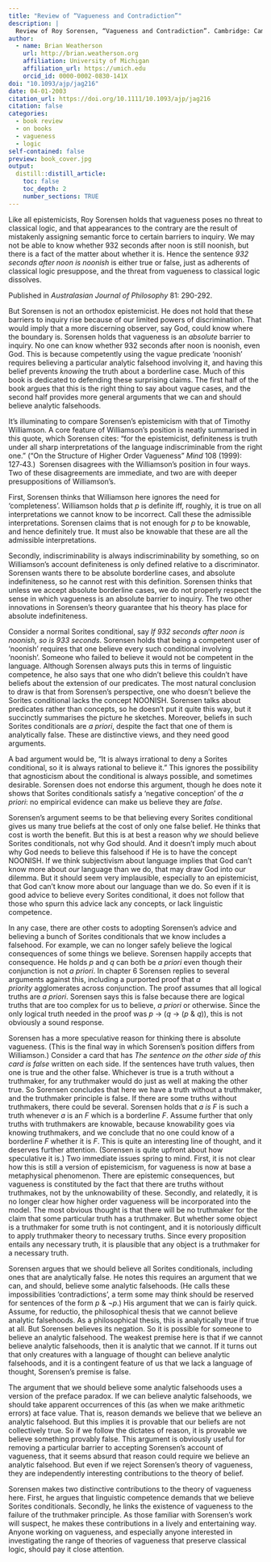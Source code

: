 ```yaml
---
title: "Review of “Vagueness and Contradiction”"
description: |
  Review of Roy Sorensen, “Vagueness and Contradiction”. Cambridge: Cambridge University Press, 2000. 
author:
  - name: Brian Weatherson 
    url: http://brian.weatherson.org
    affiliation: University of Michigan
    affiliation_url: https://umich.edu
    orcid_id: 0000-0002-0830-141X
doi: "10.1093/ajp/jag216"
date: 04-01-2003
citation_url: https://doi.org/10.1111/10.1093/ajp/jag216
citation: false
categories:
  - book review
  - on books
  - vagueness
  - logic
self-contained: false
preview: book_cover.jpg
output:
  distill::distill_article:
    toc: false
    toc_depth: 2
    number_sections: TRUE
---
```


Like all epistemicists, Roy Sorensen holds that vagueness poses no
threat to classical logic, and that appearances to the contrary are the
result of mistakenly assigning semantic force to certain barriers to
inquiry. We may not be able to know whether 932 seconds after noon is
still noonish, but there is a fact of the matter about whether it is.
Hence the sentence *932 seconds after noon is noonish* is either true or
false, just as adherents of classical logic presuppose, and the threat
from vagueness to classical logic dissolves.

<aside>
Published in _Australasian Journal of Philosophy_ 81: 290-292.
</aside>

But Sorensen is not an orthodox epistemicist. He does not
hold that these barriers to inquiry rise because of our limited powers
of discrimination. That would imply that a more discerning observer, say
God, could know where the boundary is. Sorensen holds that vagueness is
an *absolute* barrier to inquiry. No one can know whether 932 seconds
after noon is noonish, even God. This is because competently using the
vague predicate 'noonish' requires believing a particular analytic
falsehood involving it, and having this belief prevents *knowing *the
truth about a borderline case. Much of this book is dedicated to
defending these surprising claims. The first half of the book argues
that this is the right thing to say about vague cases, and the second
half provides more general arguments that we can and should believe
analytic falsehoods.

It's illuminating to compare Sorensen's epistemicism with
that of Timothy Williamson. A core feature of Williamson's position is
neatly summarised in this quote, which Sorensen cites: "for the
epistemicist, definiteness is truth under all sharp interpretations of
the language indiscriminable from the right one." ("On the Structure of
Higher Order Vagueness" *Mind* 108 (1999): 127‑43.)  Sorensen disagrees
with the Williamson's position in four ways. Two of these disagreements
are immediate, and two are with deeper presuppositions of Williamson's.

First, Sorensen thinks that Williamson here ignores the need
for 'completeness'. Williamson holds that *p* is definite iff, roughly,
it is true on all interpretations we cannot know to be incorrect. Call
these the admissible interpretations. Sorensen claims that is not enough
for *p* to be knowable, and hence definitely true. It must also be
knowable that these are all the admissible interpretations.

Secondly, indiscriminability is always indiscriminability by
something, so on Williamson's account definiteness is only defined
relative to a discriminator. Sorensen wants there to be absolute
borderline cases, and absolute indefiniteness, so he cannot rest with
this definition. Sorensen thinks that unless we accept absolute
borderline cases, we do not properly respect the sense in which
vagueness is an absolute barrier to inquiry. The two other innovations
in Sorensen's theory guarantee that his theory has place for absolute
indefiniteness.

Consider a normal Sorites conditional, say *If 932 seconds
after noon is noonish, so is 933 seconds*. Sorensen holds that being a
competent user of 'noonish' requires that one believe every such
conditional involving 'noonish'. Someone who failed to believe it would
not be competent in the language. Although Sorensen always puts this in
terms of linguistic competence, he also says that one who didn't believe
this couldn't have beliefs about the extension of our predicates. The
most natural conclusion to draw is that from Sorensen's perspective, one
who doesn't believe the Sorites conditional lacks the concept NOONISH.
Sorensen talks about predicates rather than concepts, so he doesn't put
it quite this way, but it succinctly summarises the picture he sketches.
Moreover, beliefs in such Sorites conditionals are *a priori*, despite
the fact that one of them is analytically false. These are distinctive
views, and they need good arguments.

A bad argument would be, "It is always irrational to deny a
Sorites conditional, so it is always rational to believe it." This
ignores the possibility that agnosticism about the conditional is always
possible, and sometimes desirable. Sorensen does not endorse this
argument, though he does note it shows that Sorites conditionals satisfy
a 'negative conception' of the *a priori*: no empirical evidence can
make us believe they are *false*.

Sorensen's argument seems to be that believing every Sorites
conditional gives us many true beliefs at the cost of only one false
belief. He thinks that cost is worth the benefit. But this is at best a
reason why *we* should believe Sorites conditionals, not why God should.
And it doesn't imply much about why God needs to believe this falsehood
if He is to have the concept NOONISH. If we think subjectivism about
language implies that God can't know more about *our* language than we
do, that may draw God into our dilemma. But it should seem very
implausible, especially to an epistemicist, that God can't know more
about our language than we do. So even if it is good advice to believe
every Sorites conditional, it does not follow that those who spurn this
advice lack any concepts, or lack linguistic competence.

In any case, there are other costs to adopting Sorensen's
advice and believing a bunch of Sorites conditionals that we know
includes a falsehood. For example, we can no longer safely believe the
logical consequences of some things we believe. Sorensen happily accepts
that consequence. He holds *p* and *q* can both be *a priori* even
though their conjunction is not *a priori*. In chapter 6 Sorensen
replies to several arguments against this, including a purported proof
that *a priority* agglomerates across conjunction. The proof assumes
that all logical truths are *a priori*. Sorensen says this is false
because there are logical truths that are too complex for us to
believe, *a priori* or otherwise. Since the only logical truth needed in
the proof was *p* → (*q* → (*p* & *q*)), this is not obviously a sound
response.

Sorensen has a more speculative reason for thinking there is
absolute vagueness. (This is the final way in which Sorensen's position
differs from Williamson.) Consider a card that has *The sentence on the
other side of this card is false* written on each side. If the sentences
have truth values, then one is true and the other false. Whichever is
true is a truth without a truthmaker, for any truthmaker would do just
as well at making the other true. So Sorensen concludes that here we
have a truth without a truthmaker, and the truthmaker principle is
false. If there are some truths without truthmakers, there could be
several. Sorensen holds that *a is F* is such a truth whenever *a* is
an *F* which is a borderline *F*. Assume further that only truths with
truthmakers are knowable, because knowability goes via knowing
truthmakers, and we conclude that no one could know of a
borderline *F* whether it is *F*. This is quite an interesting line of
thought, and it deserves further attention. (Sorensen is quite upfront
about how speculative it is.) Two immediate issues spring to mind.
First, it is not clear how this is still a version of epistemicism, for
vagueness is now at base a metaphysical phenomenon. There are epistemic
consequences, but vagueness is constituted by the fact that there are
truths without truthmakes, not by the unknowability of these. Secondly,
and relatedly, it is no longer clear how higher order vagueness will be
incorporated into the model. The most obvious thought is that there will
be no truthmaker for the claim that some particular truth has a
truthmaker. But whether some object is a truthmaker for some truth is
not contingent, and it is notoriously difficult to apply truthmaker
theory to necessary truths. Since every proposition entails any
necessary truth, it is plausible that any object is a truthmaker for a
necessary truth.

Sorensen argues that we should believe all Sorites
conditionals, including ones that are analytically false. He notes this
requires an argument that we can, and should, believe some analytic
falsehoods. (He calls these impossibilities 'contradictions', a term
some may think should be reserved for sentences of the form *p* & ¬*p*.)
His argument that we can is fairly quick. Assume, for reductio, the
philosophical thesis that we cannot believe analytic falsehoods. As a
philosophical thesis, this is analytically true if true at all. But
Sorensen believes its negation. So it is possible for someone to believe
an analytic falsehood. The weakest premise here is that if we cannot
believe analytic falsehoods, then it is analytic that we cannot. If it
turns out that only creatures with a language of thought can believe
analytic falsehoods, and it is a contingent feature of us that we lack a
language of thought, Sorensen's premise is false.

The argument that we should believe some analytic falsehoods
uses a version of the preface paradox. If we can believe analytic
falsehoods, we should take apparent occurrences of this (as when we make
arithmetic errors) at face value. That is, reason demands we believe
that we believe an analytic falsehood. But this implies it is provable
that our beliefs are not collectively true. So if we follow the dictates
of reason, it is provable we believe something provably false. This
argument is obviously useful for removing a particular barrier to
accepting Sorensen's account of vagueness, that it seems absurd that
reason could require we believe an analytic falsehood. But even if we
reject Sorensen's theory of vagueness, they are independently
interesting contributions to the theory of belief.

Sorensen makes two distinctive contributions to the theory
of vagueness here. First, he argues that linguistic competence demands
that we believe Sorites conditionals. Secondly, he links the existence
of vagueness to the failure of the truthmaker principle. As those
familiar with Sorensen's work will suspect, he makes these contributions
in a lively and entertaining way. Anyone working on vagueness, and
especially anyone interested in investigating the range of theories of
vagueness that preserve classical logic, should pay it close attention.
